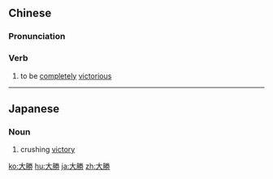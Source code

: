 {{also|大胜}}
==Chinese==
{{zh-forms|s=大胜}}

===Pronunciation===
{{zh-pron
|m=dàshèng
|c=daai6 sing3
|cat=v
}}

===Verb===
{{zh-verb}}

# to be [[completely]] [[victorious]]

----

==Japanese==
{{ja-kanjitab|たい|しょう|yomi=o}}

===Noun===
{{ja-noun|たいしょう}}

# crushing [[victory]]

[[ko:大勝]]
[[hu:大勝]]
[[ja:大勝]]
[[zh:大勝]]
